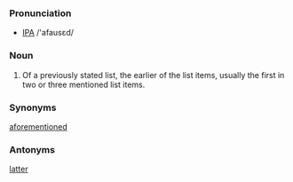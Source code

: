 ===Pronunciation===
* [[IPA]] /'afausεd/

===Noun===
# Of a previously stated list, the earlier of the list items, usually the first in two or three mentioned list items.

===Synonyms===
[[aforementioned]]

===Antonyms===
[[latter]]